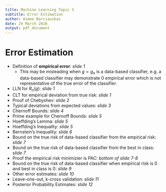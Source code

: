 ```yaml
---
title: Machine Learning Topic 3
subtitle: Error Estimation
author: Aimee Barciauskas
date: 29 March 2016
output: pdf_document
---
```


# Error Estimation

* Definition of **empirical error**: *slide 1*
    * This may be misleading when $g = g_{n}$ is a data-based classifier, e.g. a data-based classifier may demonstrate 0 empirical error which is not representative of the true error of the classifier.
* LLN for $R_{n}(g)$: *slide 1*
* CLT for empirical deviation from true risk: *slide 1*
* Proof of Chebyshev: *slide 2*
* Typical deviations from expected values: *slide 3*
* Chernoff Bounds: *slide 4*
* Prime example for Chernoff Bounds: *slide 5*
* Hoeffding's Lemma: *slide 5*
* Hoeffding's Inequality: *slide 5*
* Bernstein's Inequality: *slide 6*
* Bound on the true risk of data-based classifier from the empirical risk: *slide 7*
* Bound on the true risk of data-based classifier from the best in class: *slide 7*
* Proof the empirical risk minimizier is PAC: *bottom of slide 7-8*
* Bound on the true risk of data-based classifier when empirical risk is 0 and best in class is 0: *slide 9*
* Other error estimates: *slide 10*
* Leave-one-out, k-cross validation: *slide 11*
* Posterior Probability Estimates: *slide 12*

